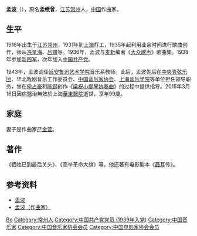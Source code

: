 {{Otheruses|孟波}}

'''孟波'''（{{bd|1916年|2月14日|2015年|3月16日|M孟}}），原名'''孟绶曾'''，[[江苏|江苏]][[常州|常州]]人，[[中国|中国]]作曲家。

== 生平 ==
1916年出生于[[江苏|江苏]][[常州|常州]]，1931年到[[上海|上海]]打工，1935年起利用业余时间进行歌曲创作，师从[[冼星海|冼星海]]、[[吕骥|吕骥]]等。1936年，孟波与[[麦新|麦新]]编著《[[大众歌声|大众歌声]]》歌曲集。1938年参加[[新四军|新四军]]，次年加入[[中国共产党|中国共产党]]。

1943年，孟波调任[[延安|延安]][[鲁迅艺术学院|鲁迅艺术学院]]音乐系教师。此后，孟波先后在[[中央管弦乐团|中央管弦乐团]]、华北戏剧音乐工作委员会、[[中国音乐家协会|中国音乐家协会]]、[[上海音乐学院|上海音乐学院]]等单位担任领导职务，曾在[[何占豪|何占豪]]和[[陈钢_(1935年)|陈钢]]创作《[[梁祝小提琴协奏曲|梁祝小提琴协奏曲]]》的过程中提供指导。2015年3月16日因病醫治無效於上海[[華東醫院|華東醫院]]逝世，享年99歲。

==家庭==
妻子是作曲家[[严金萱|严金萱]]。

==著作==
《牺牲已到最后关头》、《高举革命大旗》等，他还著有电影剧本《[[聂耳|聂耳]]传》。

== 参考资料 ==
* [http://www.uname.cn/celeb/celeb_95351.html 孟波]{{Wayback|url=http://www.uname.cn/celeb/celeb_95351.html |date=20110417121237 }}
* [http://www.hezhici.com/sort/chinamusic/2008-11/11/171812628.html 孟波（作曲家）]{{dead link|date=2018年2月 |bot=InternetArchiveBot |fix-attempted=yes }}

{{中华全国音乐工作者协会执行委员会}}
{{中国音乐家协会第三届理事会}}
{{中国电影家协会第四届理事会}}
{{中国文学艺术界联合会第三届全国委员会}}

{{Authority control}}
{{DEFAULTSORT:Meng孟}}
[[Category:孟姓|Bo]]
[[Category:常州人|Category:常州人]]
[[Category:中国共产党党员_(1939年入党)|Category:中国共产党党员 (1939年入党)]]
[[Category:中国音乐家|Category:中国音乐家]]
[[Category:中国音乐家协会会员|Category:中国音乐家协会会员]]
[[Category:中国电影家协会会员|Category:中国电影家协会会员]]